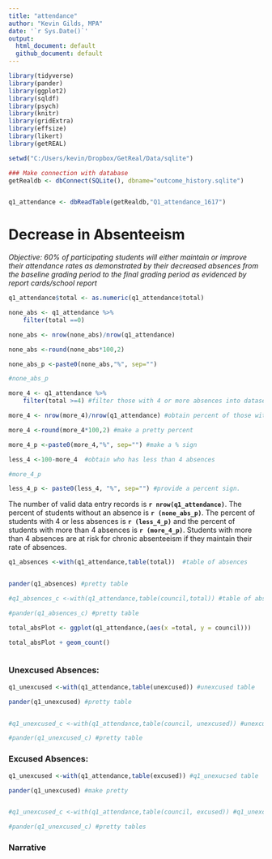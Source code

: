 ```yaml
---
title: "attendance"
author: "Kevin Gilds, MPA"
date: '`r Sys.Date()`'
output:
  html_document: default
  github_document: default
---
```

```r
library(tidyverse)
library(pander)
library(ggplot2)
library(sqldf)
library(psych)
library(knitr)
library(gridExtra)
library(effsize)
library(likert)
library(getREAL)

```


```r

setwd("C:/Users/kevin/Dropbox/GetReal/Data/sqlite")

### Make connection with database
getRealdb <- dbConnect(SQLite(), dbname="outcome_history.sqlite")


q1_attendance <- dbReadTable(getRealdb,"Q1_attendance_1617")

```

# Decrease in Absenteeism


*Objective: 60% of participating students will either maintain or improve their attendance 
rates as demonstrated by their decreased absences from the baseline grading period to the final grading period as evidenced by report cards/school report*


```r

q1_attendance$total <- as.numeric(q1_attendance$total)


```

```r
none_abs <- q1_attendance %>%
    filter(total ==0)

none_abs <- nrow(none_abs)/nrow(q1_attendance)

none_abs <-round(none_abs*100,2)

none_abs_p <-paste0(none_abs,"%", sep="")

#none_abs_p


```




```r

more_4 <- q1_attendance %>% 
    filter(total >=4) #filter those with 4 or more absences into dataset

more_4 <- nrow(more_4)/nrow(q1_attendance) #obtain percent of those with more than 4 absences

more_4 <-round(more_4*100,2) #make a pretty percent

more_4_p <-paste0(more_4,"%", sep="") #make a % sign 

less_4 <-100-more_4  #obtain who has less than 4 absences 

#more_4_p

less_4_p <- paste0(less_4, "%", sep="") #provide a percent sign. 

```

The number of valid data entry records is **`r nrow(q1_attendance)`**. The percent of students without an absence is **`r (none_abs_p)`**. The percent of students with 4 or less absences is **`r (less_4_p)`** and the percent of students with more than 4 absences is **`r (more_4_p)`**. Students with more than 4 absences are at risk for chronic absenteeism if they maintain their rate of absences. 

```r

q1_absences <-with(q1_attendance,table(total))  #table of absences


pander(q1_absences) #pretty table

#q1_absences_c <-with(q1_attendance,table(council,total)) #table of absences by council

#pander(q1_absences_c) #pretty table
```




```r


total_absPlot <- ggplot(q1_attendance,(aes(x =total, y = council)))

total_absPlot + geom_count()



```


### Unexcused Absences:
```r

q1_unexcused <-with(q1_attendance,table(unexcused)) #unexcused table

pander(q1_unexcused) #pretty table


#q1_unexcused_c <-with(q1_attendance,table(council, unexcused)) #unexcused table by council

#pander(q1_unexcused_c) #pretty table

```



### Excused Absences:
```r
q1_unexcused <-with(q1_attendance,table(excused)) #q1_unexucsed table

pander(q1_unexcused) #make pretty


#q1_unexcused_c <-with(q1_attendance,table(council, excused)) #q1_unexcused by council

#pander(q1_unexcused_c) #pretty tables

```


### Narrative

